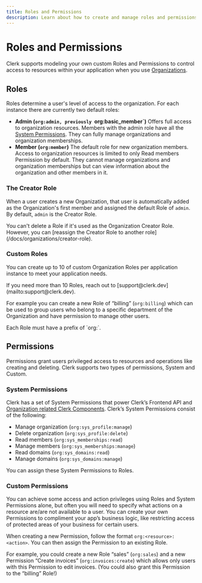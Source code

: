 ```yaml
---
title: Roles and Permissions
description: Learn about how to create and manage roles and permissions for Clerk Organizations and their members.
---
```


# Roles and Permissions

Clerk supports modeling your own custom Roles and Permissions to control access to resources within your application when you use [Organizations](/docs/organizations/overview).

## Roles

Roles determine a user's level of access to the organization. For each instance there are currently two default roles:

- **Admin (`org:admin, previously `org:basic_member`)** Offers full access to organization resources. Members with the admin role have all the [System Permissions](#system-permissions). They can fully manage organizations and organization memberships.
- **Member (`org:member`)** The default role for new organization members. Access to organization resources is limited to only Read members Permission by default. They cannot manage organizations and organization memberships but can view information about the organization and other members in it.

### The Creator Role

When a user creates a new Organization, that user is automatically added as the Organization's first member and assigned the default Role of `admin`. By default, `admin` is the Creator Role. 

<Callout type="warning">
You can't delete a Role if it's used as the Organization Creator Role. However, you can [reassign the Creator Role to another role](/docs/organizations/creator-role).
</Callout>

### Custom Roles

You can create up to 10 of custom Organization Roles per application instance to meet your application needs.

<Callout type="information">
If you need more than 10 Roles, reach out to [support@clerk.dev](mailto:support@clerk.dev).
</Callout>

For example you can create a new Role of “billing” (`org:billing`) which can be used to group users who belong to a specific department of the Organization and have permission to manage other users. 

<Callout type="information">
Each Role must have a prefix of `org:`.
</Callout>

## Permissions

Permissions grant users privileged access to resources and operations like creating and deleting. Clerk supports two types of permissions, System and Custom. 

### System Permissions

Clerk has a set of System Permissions that power Clerk’s Frontend API and [Organization related Clerk Components](/docs/components/overview#organization-components). Clerk’s System Permissions consist of the following:

- Manage organization (`org:sys_profile:manage`)
- Delete organization (`org:sys_profile:delete`)
- Read members (`org:sys_memberships:read`)
- Manage members (`org:sys_memberships:manage`)
- Read domains (`org:sys_domains:read`)
- Manage domains (`org:sys_domains:manage`)

You can assign these System Permissions to Roles. 

### Custom Permissions

You can achieve some access and action privileges using Roles and System Permissions alone, but often you will need to specify what actions on a resource are/are not available to a user. You can create your own Permissions to compliment your app’s business logic, like restricting access of protected areas of your business for certain users. 

When creating a new Permission, follow the format `org:<resource>:<action>`. You can then assign the Permission to an existing Role.

For example, you could create a new Role “sales” (`org:sales`) and a new Permission “Create invoices” (`org:invoices:create`) which allows only users with this Permission to edit invoices. (You could also grant this Permission to the “billing” Role!)